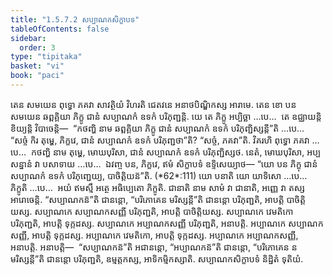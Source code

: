 ```yaml
---
title: "1.5.7.2 សប្បាណកសិក្ខាបទ"
tableOfContents: false
sidebar:
  order: 3
type: "tipitaka"
basket: "vi"
book: "paci"
---
```



<DynamicBreadcrumb />

<Division number="387" book="paci">

<Paragraph number="1181" book="paci">
តេន សមយេន ពុទ្ធោ ភគវា សាវត្ថិយំ វិហរតិ ជេតវនេ អនាថបិណ្ឌិកស្ស អារាមេ. តេន ខោ បន សមយេន ឆព្ពគ្គិយា ភិក្ខូ ជានំ សប្បាណកំ ឧទកំ បរិភុញ្ជន្តិ.
</Paragraph>

<Paragraph number="1182" book="paci">
យេ តេ ភិក្ខូ អប្បិច្ឆា …បេ…  តេ ឧជ្ឈាយន្តិ ខិយ្យន្តិ វិបាចេន្តិ—  “កថញ្ហិ នាម ឆព្ពគ្គិយា ភិក្ខូ ជានំ សប្បាណកំ ឧទកំ បរិភុញ្ជិស្សន្តី”តិ …បេ…  “សច្ចំ កិរ តុម្ហេ, ភិក្ខវេ, ជានំ សប្បាណកំ ឧទកំ បរិភុញ្ជថា”តិ? “សច្ចំ, ភគវា”តិ. វិគរហិ ពុទ្ធោ ភគវា …បេ…  កថញ្ហិ នាម តុម្ហេ, មោឃបុរិសា, ជានំ សប្បាណកំ ឧទកំ បរិភុញ្ជិស្សថ. នេតំ, មោឃបុរិសា, អប្បសន្នានំ វា បសាទាយ …បេ…  ឯវញ្ច បន, ភិក្ខវេ, ឥមំ សិក្ខាបទំ ឧទ្ទិសេយ្យាថ—
</Paragraph>

</Division>
<Division number="388" book="paci">

<Paragraph number="1183" book="paci">
<Emphasis>“យោ បន ភិក្ខុ ជានំ សប្បាណកំ ឧទកំ បរិភុញ្ជេយ្យ, បាចិត្តិយន៑”</Emphasis>តិ. (*62*:<Emphasis>111</Emphasis>)
</Paragraph>

</Division>
<Division number="389" book="paci">

<Paragraph number="1184" book="paci">
<Emphasis>យោ បនា</Emphasis>តិ យោ យាទិសោ …បេ…  <Emphasis>ភិក្ខូ</Emphasis>តិ …បេ…  អយំ ឥមស្មឹ អត្ថេ អធិប្បេតោ ភិក្ខូតិ.
</Paragraph>

<Paragraph number="1185" book="paci">
<Emphasis>ជានាតិ</Emphasis> នាម សាមំ វា ជានាតិ, អញ្ញេ វា តស្ស អារោចេន្តិ. “សប្បាណកន៑”តិ ជានន្តោ, “បរិភោគេន មរិស្សន្តី”តិ ជានន្តោ បរិភុញ្ជតិ, អាបត្តិ បាចិត្តិយស្ស.
</Paragraph>

</Division>
<Division number="390" book="paci">

<Paragraph number="1186" book="paci">
សប្បាណកេ សប្បាណកសញ្ញី បរិភុញ្ជតិ, អាបត្តិ បាចិត្តិយស្ស. សប្បាណកេ វេមតិកោ បរិភុញ្ជតិ, អាបត្តិ ទុក្កដស្ស. សប្បាណកេ អប្បាណកសញ្ញី បរិភុញ្ជតិ, អនាបត្តិ. អប្បាណកេ សប្បាណកសញ្ញី, អាបត្តិ ទុក្កដស្ស. អប្បាណកេ វេមតិកោ, អាបត្តិ ទុក្កដស្ស. អប្បាណកេ អប្បាណកសញ្ញី, អនាបត្តិ.
</Paragraph>

</Division>
<Division number="391" book="paci">

<Paragraph number="1187" book="paci">
អនាបត្តិ—  “សប្បាណកន៑”តិ អជានន្តោ, “អប្បាណកន៑”តិ ជានន្តោ, “បរិភោគេន ន មរិស្សន្តី”តិ ជានន្តោ បរិភុញ្ជតិ, ឧម្មត្តកស្ស, អាទិកម្មិកស្សាតិ.

</Paragraph>
</Division>

<Paragraph number="1188" type="center" book="paci">
សប្បាណកសិក្ខាបទំ និដ្ឋិតំ ទុតិយំ.
</Paragraph>